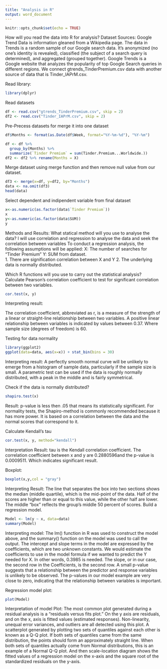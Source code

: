 ---
title: "Analysis in R"
output: word_document
---

```{r setup, include=FALSE}
knitr::opts_chunk$set(echo = TRUE)
```
How will you read the data into R for analysis?
Dataset Sources: Google Trend Data is information gleaned from a Wikipedia page. The data in Trends is a random sample of our Google search data. It's anonymized (no one's identity is revealed), classified (the subject of a search query is determined), and aggregated (grouped together). Google Trends is a Google website that analyzes the popularity of top Google Search queries in different regions. We connect gtrends_TinderPremium.csv data with another source of data that is Tinder_IAPrM.csv.


Read library:
```{r cars,warning=FALSE,message=FALSE}
library(dplyr)
```

Read datasets
```{r}
df <- read.csv("gtrends_TinderPremium.csv", skip = 2)
df2 <- read.csv("Tinder_IAPrM.csv", skip = 2)
```

Pre-Precess datasets for merge it into one dataset
```{r}
df$Months <- format(as.Date(df$Week, format="%Y-%m-%d"), "%Y-%m")

df <- df %>% 
  group_by(Months) %>% 
  summarize(`Tinder Premium` = sum(Tinder.Premium...Worldwide.))
df2 <- df2 %>% rename(Months = X)
```

Merge dataset using merge function and then remove null value from our dataset.
```{r}
df3 <- merge(x=df, y=df2, by="Months")
data <- na.omit(df3)                           
head(data)
```

Select dependent and indipendent variable from final dataset
```{r}
x<-as.numeric(as.factor(data$`Tinder Premium`))
x
y<-as.numeric(as.factor(data$SUM))
y
```

Methods and Results:
What statical method will you use to analyse the data?
I will use correlation and regression to analyse the data and seek the correlation between variables
To conduct a regression analysis, the following assumptions will be applied:
X: The number of searches for "Tinder Premium"
Y: SUM from dataset.</br>
1. There are signification correlation between X and Y
2. The underlying data is normally distributed.


Which R functions will you use to carry out the statistical analysis?
Calculate Pearson’s correlation coefficient to test for significant correlation between two 
variables.

```{r}
cor.test(x, y)
```

Interpreting result: 

The correlation coefficient, abbreviated as r, is a measure of the strength of a linear or straight-line relationship between two variables. A positive linear relationship between variables is indicated by values between 0.37. Where sample size (degrees of freedom) is 60.


Testing for data normality


```{r}
library(ggplot2)
ggplot(data=data, aes(x=x)) + stat_bin(bins = 30)
```


Interpreting result: 
A perfectly smooth normal curve will be unlikely to emerge from a histogram of sample data, particularly if the sample size is small. A parametric test can be used if the data is roughly normally distributed, with a peak in the middle and is fairly symmetrical.


Check if the data is normally distributed?
```{r}
shapiro.test(x)
```
Result: p-value is less then .05 that means its statistically significant. For normality tests, the Shapiro-method is commonly recommended because it has more power. It is based on a correlation between the data and the normal scores that correspond to it.

Calculate Kendall’s tau
```{r}
cor.test(x, y, method="kendall")

```

Interpretation Result: 
tau is the Kendall correlation coefficient. The correlation coefficient between x and y are 0.2880596and the p-value is 0.0009511. Which indicates significant result.

Boxplot:
```{r}
boxplot(x,y,col = "gray")
```
Interpreting Result:
The line that separates the box into two sections shows the median (middle quartile), which is the mid-point of the data. Half of the scores are higher than or equal to this value, while the other half are lower. The middle "box" reflects the group's middle 50 percent of scores.
Build a regression model.
```{r}
Model <- lm(y ~ x, data=data)
summary(Model)
```


Interpreting model: The lm() function in R was used to construct the model above, and the summary() function on the model was used to call the output. The intercept and slope terms in the model are expressed by the coefficients, which are two unknown constants. We would estimate the coefficients to use in the model formula if we wanted to predict the Y needed for X. In other words, 0.3985 is needed. The slope, or in our case, the second row in the Coefficients, is the second row. A small p-value suggests that a relationship between the predictor and response variables is unlikely to be observed. The p-values in our model example are very close to zero, indicating that the relationship between variables is important.

Regression model plot:
```{r}
plot(Model)
```

Interpretation of model Plot: The most common plot generated during a residual analysis is a "residuals versus fits plot." On the y axis are residuals, and on the x, axis is fitted values (estimated responses). Non-linearity, unequal error variances, and outliers are all detected using this plot.
 A scatterplot generated by plotting two sets of quantiles against each other is known as a Q-Q plot. If both sets of quantiles came from the same distribution, the points should form an approximately straight line. When both sets of quantiles actually come from Normal distributions, this is an example of a Normal Q-Q plot.
And then scale-location diagram shows the fitted values of a regression model on the x-axis and the square root of the standardized residuals on the y-axis.



